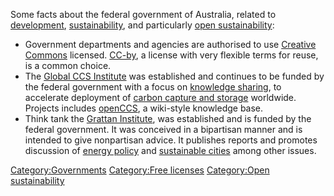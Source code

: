 Some facts about the federal government of Australia, related to [[development]], [[sustainability]], and particularly [[open sustainability]]:
* Government departments and agencies are authorised to use [[Creative Commons]] licensed. [[CC-by]], a license with very flexible terms for reuse, is a common choice.
* The [[Global CCS Institute]] was established and continues to be funded by the federal government with a focus on [[knowledge sharing]], to accelerate deployment of [[carbon capture and storage]] worldwide. Projects includes [[openCCS]], a wiki-style knowledge base.
* Think tank the [[Grattan Institute]],{{w|Grattan Institute}} was established and is funded by the federal government. It was conceived in a bipartisan manner and is intended to give nonpartisan advice. It publishes reports and promotes discussion of [[energy policy]] and [[sustainable cities]] among other issues.

{{stub}}


[[Category:Governments]]
[[Category:Free licenses]]
[[Category:Open sustainability]]